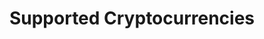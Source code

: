---
title: 'Supported Cryptocurrencies'
description: 'Our supported cryptocurrencies for deposits'
icon: "coins"
iconType: "duotone"
---